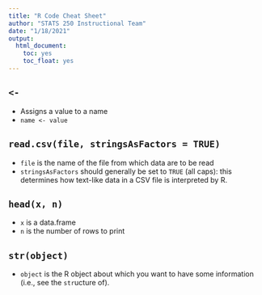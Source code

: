 ```yaml
---
title: "R Code Cheat Sheet"
author: "STATS 250 Instructional Team"
date: "1/18/2021"
output: 
  html_document:
    toc: yes
    toc_float: yes
---
```


## `<-`
- Assigns a value to a name
- `name <- value`

## `read.csv(file, stringsAsFactors = TRUE)`
- `file` is the name of the file from which data are to be read
- `stringsAsFactors` should generally be set to `TRUE` (all caps): this determines how text-like data in a CSV file is interpreted by R.

## `head(x, n)`
- `x` is a data.frame
- `n` is the number of rows to print

## `str(object)`
- `object` is the R object about which you want to have some information (i.e., see the `str`ucture of).
